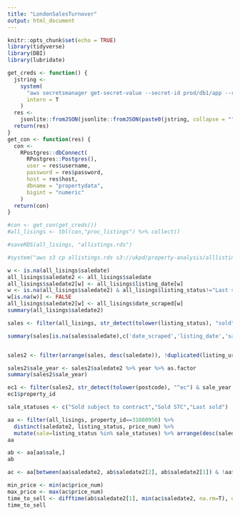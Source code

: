 ```yaml
---
title: "LondonSalesTurnover"
output: html_document
---
```


```r
knitr::opts_chunk$set(echo = TRUE)
library(tidyverse)
library(DBI)
library(lubridate)
```

```r
get_creds <- function() {
  jstring <-
    system(
      "aws secretsmanager get-secret-value --secret-id prod/db1/app --region us-east-1 --output json",
      intern = T
    )
  res <-
    jsonlite::fromJSON(jsonlite::fromJSON(paste0(jstring, collapse = ""))$SecretString)
  return(res)
}
get_con <- function(res) {
  con <-
    RPostgres::dbConnect(
      RPostgres::Postgres(),
      user = res$username,
      password = res$password,
      host = res$host,
      dbname = "propertydata",
      bigint = "numeric"
    )
  return(con)
}

#con <- get_con(get_creds())
#all_lisings <- tbl(con,"proc_listings") %>% collect()
```

```r
#saveRDS(all_lisings, "allistings.rds")
```

```r
#system("aws s3 cp allistings.rds s3://ukpd/property-analysis/alllistings.rds")
```


```r
w <- is.na(all_lisings$saledate)
all_lisings$saledate2 <- all_lisings$saledate
all_lisings$saledate2[w] <- all_lisings$listing_date[w]
w <- is.na(all_lisings$saledate2) & all_lisings$listing_status!="Last sold"
w[is.na(w)] <- FALSE
all_lisings$saledate2[w] <- all_lisings$date_scraped[w]
summary(all_lisings$saledate2)
```


```r
sales <- filter(all_lisings, str_detect(tolower(listing_status), "sold"))
```

```r
summary(sales[is.na(sales$saledate),c('date_scraped','listing_date','saledate')])
```

```r

```

```r
sales2 <- filter(arrange(sales, desc(saledate)), !duplicated(listing_url) & !is.na(saledate2))
```


```r
sales2$sale_year <- sales2$saledate2 %>% year %>% as.factor
summary(sales2$sale_year)
```
```r
ec1 <- filter(sales2, str_detect(tolower(postcode), "^ec") & sale_year == 2021)
ec1$property_id
```

```r
sale_statuses <- c("Sold subject to contract","Sold STC","Last sold")
```

```r
aa <- filter(all_lisings, property_id==31080950) %>% 
  distinct(saledate2, listing_status, price_num) %>% 
  mutate(sale=listing_status %in% sale_statuses) %>% arrange(desc(saledate2))
aa
```
```r
ab <- aa[aa$sale,]
ab
```


```r
ac <- aa[between(aa$saledate2, ab$saledate2[2], ab$saledate2[1]) & !aa$sale,]

min_price <- min(ac$price_num)
max_price <- max(ac$price_num)
time_to_sell <- difftime(ab$saledate2[1], min(ac$saledate2, na.rm=T), units = "days")
time_to_sell
```

